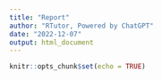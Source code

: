 ```yaml
---
title: "Report"
author: "RTutor, Powered by ChatGPT"
date: "2022-12-07"
output: html_document
---
```


```r
knitr::opts_chunk$set(echo = TRUE)
```

